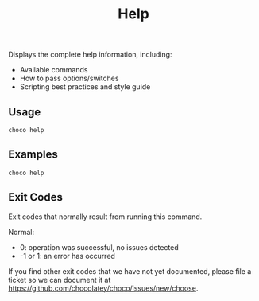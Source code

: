 ﻿---
order: 50
xref: choco-command-help
title: Help
description: Help Command (choco help)
---

Displays the complete help information, including:

* Available commands
* How to pass options/switches
* Scripting best practices and style guide

## Usage

~~~
choco help
~~~

## Examples

~~~
choco help
~~~

## Exit Codes

Exit codes that normally result from running this command.

Normal:
 - 0: operation was successful, no issues detected
 - -1 or 1: an error has occurred

If you find other exit codes that we have not yet documented, please
 file a ticket so we can document it at
 https://github.com/chocolatey/choco/issues/new/choose.

<Xref title='Command Reference' value='choco-commands' classes='d-block' />
